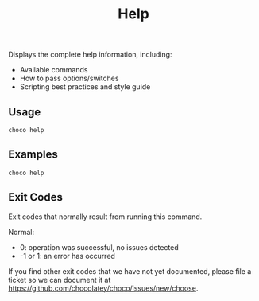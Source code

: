 ﻿---
order: 50
xref: choco-command-help
title: Help
description: Help Command (choco help)
---

Displays the complete help information, including:

* Available commands
* How to pass options/switches
* Scripting best practices and style guide

## Usage

~~~
choco help
~~~

## Examples

~~~
choco help
~~~

## Exit Codes

Exit codes that normally result from running this command.

Normal:
 - 0: operation was successful, no issues detected
 - -1 or 1: an error has occurred

If you find other exit codes that we have not yet documented, please
 file a ticket so we can document it at
 https://github.com/chocolatey/choco/issues/new/choose.

<Xref title='Command Reference' value='choco-commands' classes='d-block' />
